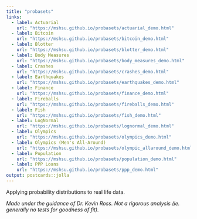 ```yaml
---
title: "probasets"
links:
  - label: Actuarial
    url: "https://mshsu.github.io/probasets/actuarial_demo.html"
  - label: Bitcoin
    url: "https://mshsu.github.io/probasets/bitcoin_demo.html"
  - label: Blotter
    url: "https://mshsu.github.io/probasets/blotter_demo.html"
  - label: Body Measures
    url: "https://mshsu.github.io/probasets/body_measures_demo.html"
  - label: Crashes
    url: "https://mshsu.github.io/probasets/crashes_demo.html"
  - label: Earthquakes
    url: "https://mshsu.github.io/probasets/earthquakes_demo.html"
  - label: Finance
    url: "https://mshsu.github.io/probasets/finance_demo.html"
  - label: Fireballs
    url: "https://mshsu.github.io/probasets/fireballs_demo.html"
  - label: Fish
    url: "https://mshsu.github.io/probasets/fish_demo.html"
  - label: LogNormal
    url: "https://mshsu.github.io/probasets/lognormal_demo.html"
  - label: Olympics
    url: "https://mshsu.github.io/probasets/olympics_demo.html"
  - label: Olympics (Men's All-Around)
    url: "https://mshsu.github.io/probasets/olympic_allaround_demo.html"
  - label: Population
    url: "https://mshsu.github.io/probasets/population_demo.html"
  - label: PPP Loans
    url: "https://mshsu.github.io/probasets/ppp_demo.html"
output: postcards::jolla
---
```


Applying probability distributions to real life data.

*Made under the guidance of Dr. Kevin Ross. Not a rigorous analysis (ie. generally no tests for goodness of fit).*

